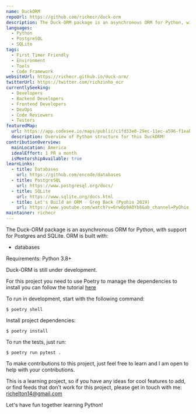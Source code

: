 ```yaml
---
name: DuckORM
repoUrl: https://github.com/richecr/duck-orm
description: The Duck-ORM package is an asynchronous ORM for Python, with support for Postgres and SQLite.
languages:
  - Python
  - PostgreSQL
  - SQLite
tags:
  - First Timer Friendly
  - Environment
  - Tools
  - Code Framework
websiteUrl: https://richecr.github.io/duck-orm/
twitterUrl: https://twitter.com/richzinho_ecr
currentlySeeking:
  - Developers
  - Backend Developers
  - Frontend Developers
  - DevOps
  - Code Reviewers
  - Testers
featuredMap:
  url: https://app.codesee.io/maps/public/c1fd33e0-29ec-11ec-a596-f1eab4412285
  description: Overview of Python structure for this DuckORM!
contributionOverview:
  mainLocation: America
  idealEffort: 1 PR a month
  isMentorshipAvailable: true
learnLinks:
  - title: Databases
    url: https://github.com/encode/databases
  - title: PostgreSQL
    url: https://www.postgresql.org/docs/
  - title: SQLite
    url: https://www.sqlite.org/docs.html
  - title: Let's Build an ORM - Greg Back (Pyohio 2019)
    url: https://www.youtube.com/watch?v=6rw0p9AOYb8&ab_channel=PyOhio
maintainer: richecr
---
```


<Overview>

The Duck-ORM package is an asynchronous ORM for Python, with support for Postgres and SQLite. ORM is built with:

- databases

Requirements: Python 3.8+

Duck-ORM is still under development.

For this project you need to use Poetry to manage the dependencies to install you can follow the tutorial [here](https://python-poetry.org/docs/#installation)

To run in development, start with the following command:

`$ poetry shell`

Install project dependencies:

`$ poetry install`

To run the tests, just run:

`$ poetry run pytest .`

</Overview>

<Contributing>

To make contributions to this project, just feel free to learn and I am open to help with your contributions.

This is a learning project, so if you have any ideas for cool features to add, or find feeds that don't work for this project, please get in touch with me:
richelton14@gmail.com

Let's have fun together learning Python!

</Contributing>
